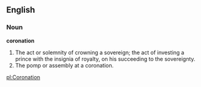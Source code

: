 ==English==

===Noun===

'''coronation'''

#The act or solemnity of crowning a sovereign; the act of investing a prince with the insignia of royalty, on his succeeding to the sovereignty.
#The pomp or assembly at a coronation.

[[pl:Coronation]]